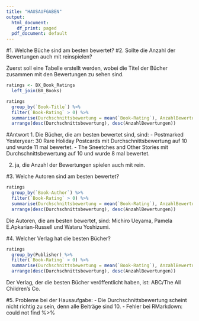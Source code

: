 ```yaml
---
title: "HAUSAUFGABEN"
output:
  html_document:
    df_print: paged
  pdf_document: default
---
```



#1. Welche Büche sind am besten bewertet?
#2. Sollte die Anzahl der Bewertungen auch mit reinspielen?

Zuerst soll eine Tabelle erstellt werden, wobei die Titel der Bücher zusammen mit den Bewertungen zu sehen sind.

```r
ratings <- BX_Book_Ratings
  left_join(BX_Books)
```


```r
ratings 
  group_by(`Book-Title`) %>%
  filter(`Book-Rating` > 0) %>%
  summarise(Durchschnittsbewertung = mean(`Book-Rating`), AnzahlBewertungen = n()) %>%
  arrange(desc(Durchschnittsbewertung), desc(AnzahlBewertungen))
```

#Antwort
1. Die Bücher, die am besten bewertet sind, sind:
- Postmarked Yesteryear: 30 Rare Holiday Postcards mit Durchschnittsbewertung auf 10 und wurde 11 mal bewertet.
- The Sneetches and Other Stories	mit Durchschnittsbewertung auf 10 und wurde 8 mal bewertet.

2. ja, die Anzahl der Bewertungen spielen auch mit rein.

#3. Welche Autoren sind am besten bewertet?

```r
ratings 
  group_by(`Book-Author`) %>%
  filter(`Book-Rating` > 0) %>%
  summarise(Durchschnittsbewertung = mean(`Book-Rating`), AnzahlBewertungen = n()) %>%
  arrange(desc(Durchschnittsbewertung), desc(AnzahlBewertungen))
```
Die Autoren, die am besten bewertet, sind: Michiro Ueyama, Pamela E.Apkarian-Russell und Wataru Yoshizumi.

#4. Welcher Verlag hat die besten Bücher?

```r
ratings 
  group_by(Publisher) %>%
  filter(`Book-Rating` > 0) %>%
  summarise(Durchschnittsbewertung = mean(`Book-Rating`), AnzahlBewertungen = n()) %>%
  arrange(desc(Durchschnittsbewertung), desc(AnzahlBewertungen))
```

Der Verlag, der die besten Bücher veröffentlicht haben, ist: ABC/The All Children's Co. 

#5. Probleme bei der Hausaufgabe:
 - Die Durchschnittsbewertung scheint nicht richtig zu sein, denn alle Beiträge sind 10.
 - Fehler bei RMarkdown: could not find %>%

